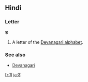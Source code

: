 ==Hindi==

===Letter===
'''ड'''

# A letter of the [[Devanagari alphabet]].

===See also===
* [[w:Devanagari|Devanagari]]

[[fr:ड]]
[[ja:ड]]